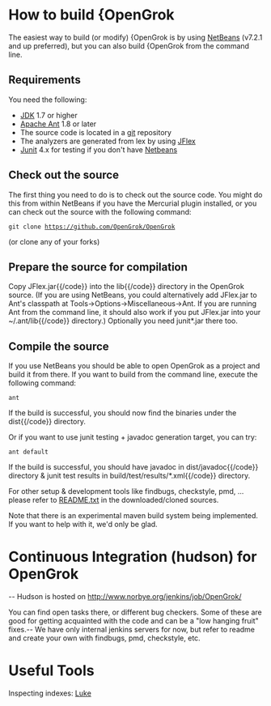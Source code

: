 = How to build {OpenGrok =

The easiest way to build (or modify) {OpenGrok is by using [http://www.netbeans.org NetBeans] (v7.2.1 and up preferred), but you can also build {OpenGrok from the command line.

== Requirements ==

You need the following:

* [http://java.sun.com/javase/downloads/index.jsp JDK] 1.7 or higher
* [http://ant.apache.org/ Apache Ant] 1.8 or later
* The source code is located in a [http://git-scm.com/ git] repository
* The analyzers are generated from lex by using [http://jflex.de/ JFlex]
* [http://www.junit.org/ Junit] 4.x for testing if you don't have [http://www.netbeans.org/ Netbeans]

== Check out the source ==

The first thing you need to do is to check out the source code. You might do this from within NetBeans if you have the Mercurial plugin installed, or you can check out the source with the following command:

 git clone https://github.com/OpenGrok/OpenGrok

(or clone any of your forks)

== Prepare the source for compilation ==

Copy {{code}}JFlex.jar{{/code}} into the {{code}}lib{{/code}} directory in the OpenGrok source. (If you are using NetBeans, you could alternatively add JFlex.jar to Ant's classpath at Tools->Options->Miscellaneous->Ant. If you are running Ant from the command line, it should also work if you put JFlex.jar into your {{code}}~/.ant/lib{{/code}} directory.) Optionally you need junit*.jar there too.

== Compile the source ==

If you use NetBeans you should be able to open OpenGrok as a project and build it from there. If you want to build from the command line, execute the following command:

 ant

If the build is successful, you should now find the binaries under the {{code}}dist{{/code}} directory.

Or if you want to use junit testing + javadoc generation target, you can try:

 ant default


If the build is successful, you should have javadoc in {{code}}dist/javadoc{{/code}} directory & junit test results in {{code}}build/test/results/*.xml{{/code}} directory.

For other setup & development tools like findbugs, checkstyle, pmd, ... please refer to [https://github.com/OpenGrok/OpenGrok/blob/master/README.txt README.txt] in the downloaded/cloned sources.

Note that there is an experimental maven build system being implemented. If you want to help with it, we'd only be glad.

= Continuous Integration (hudson) for OpenGrok =

-- Hudson is hosted on http://www.norbye.org/jenkins/job/OpenGrok/

You can find open tasks there, or different bug checkers. Some of these are good for getting acquainted with the code and can be a "low hanging fruit" fixes.--
We have only internal jenkins servers for now, but refer to readme and create your own with findbugs, pmd, checkstyle, etc.

= Useful Tools =

Inspecting indexes: [http://code.google.com/p/luke/ Luke]

